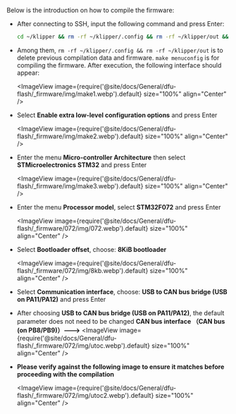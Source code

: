 Below is the introduction on how to compile the firmware:
* After connecting to SSH, input the following command and press Enter:

    ```bash
    cd ~/klipper && rm -rf ~/klipper/.config && rm -rf ~/klipper/out && make menuconfig
    ```

* Among them, `rm -rf ~/klipper/.config && rm -rf ~/klipper/out` is to delete previous compilation data and firmware. `make menuconfig` is for compiling the firmware. After execution, the following interface should appear:

    <ImageView image={require('@site/docs/General/dfu-flash/_firmware/img/make1.webp').default} size="100%" align="Center" />

* Select **Enable extra low-level configuration options** and press Enter

    <ImageView image={require('@site/docs/General/dfu-flash/_firmware/img/make2.webp').default} size="100%" align="Center" />

* Enter the menu **Micro-controller Architecture** then select **STMicroelectronics STM32** and press Enter

    <ImageView image={require('@site/docs/General/dfu-flash/_firmware/img/make3.webp').default} size="100%" align="Center" />

* Enter the menu **Processor model**, select **STM32F072** and press Enter

    <ImageView image={require('@site/docs/General/dfu-flash/_firmware/072/img/072.webp').default} size="100%" align="Center" />

* Select **Bootloader offset**, choose: **8KiB bootloader**

    <ImageView image={require('@site/docs/General/dfu-flash/_firmware/072/img/8kb.webp').default} size="100%" align="Center" />

* Select **Communication interface**, choose: **USB to CAN bus bridge (USB on PA11/PA12)** and press Enter
* After choosing **USB to CAN bus bridge (USB on PA11/PA12)**, the default parameter does not need to be changed **CAN bus interface （CAN bus (on PB8/PB9)）--->**
    <ImageView image={require('@site/docs/General/dfu-flash/_firmware/072/img/utoc.webp').default} size="100%" align="Center" />   

* **Please verify against the following image to ensure it matches before proceeding with the compilation**
   
    <ImageView image={require('@site/docs/General/dfu-flash/_firmware/072/img/utoc2.webp').default} size="100%" align="Center" />